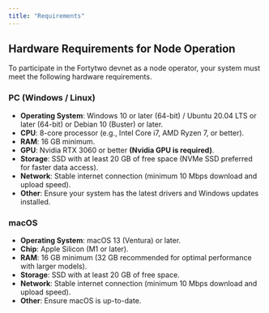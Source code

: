 ```yaml
---
title: "Requirements"
---
```


## Hardware Requirements for Node Operation

To participate in the Fortytwo devnet as a node operator, your system must meet the following hardware requirements.


### PC (Windows / Linux)

* **Operating System**: Windows 10 or later (64-bit) / Ubuntu 20.04 LTS or later (64-bit) or Debian 10 (Buster) or later.
* **CPU**: 8-core processor (e.g., Intel Core i7, AMD Ryzen 7, or better).
* **RAM**: 16 GB minimum.
* **GPU**: Nvidia RTX 3060 or better **(Nvidia GPU is required)**.
* **Storage**: SSD with at least 20 GB of free space (NVMe SSD preferred for faster data access).
* **Network**: Stable internet connection (minimum 10 Mbps download and upload speed).
* **Other**: Ensure your system has the latest drivers and Windows updates installed.

### macOS

* **Operating System**: macOS 13 (Ventura) or later.
* **Chip**: Apple Silicon (M1 or later).
* **RAM**: 16 GB minimum (32 GB recommended for optimal performance with larger models).
* **Storage**: SSD with at least 20 GB of free space.
* **Network**: Stable internet connection (minimum 10 Mbps download and upload speed).
* **Other**: Ensure macOS is up-to-date.

